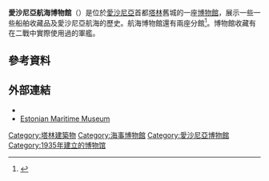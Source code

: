 {{expand|time=2015-01-19T02:53:53+00:00}}
{{orphan|time=2015-01-19T02:53:53+00:00}}
'''愛沙尼亞航海博物館'''（{{lang-et|Eesti Meremuuseum}}）是位於[[愛沙尼亞|愛沙尼亞]]首都[[塔林|塔林]]舊城的一座[[博物館|博物館]]，展示一些一些船舶收藏品及愛沙尼亞航海的歷史。航海博物館還有兩座分館<ref name="Eesti Meremuuseum">{{cite web |url=http://www.meremuuseum.ee/ |title=Eesti Meremuuseum |publisher=Meremuuseum.ee |date=2012-02-22 |accessdate=2012-03-15 |archive-date=2012-02-07 |archive-url=https://web.archive.org/web/20120207113303/http://www.meremuuseum.ee/ |dead-url=no }}</ref>。博物館收藏有在二戰中實際使用過的軍艦。

==參考資料==
{{Reflist}}

==外部連結==
* {{Commons category-inline|Estonian Maritime Museum}}
* [http://www.meremuuseum.ee/ Estonian Maritime Museum] {{Wayback|url=http://www.meremuuseum.ee/ |date=20130822035749 }}
{{Coord|59.4425906|N|24.7496438|E|type:landmark_region:EE|display=title}}

[[Category:塔林建築物|Category:塔林建築物]]
[[Category:海事博物館|Category:海事博物館]]
[[Category:愛沙尼亞博物館|Category:愛沙尼亞博物館]]
[[Category:1935年建立的博物馆|Category:1935年建立的博物馆]]